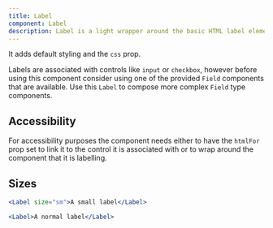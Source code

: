 ```yaml
---
title: Label
component: Label
description: Label is a light wrapper around the basic HTML label element.
---
```


It adds default styling and the `css` prop.

Labels are associated with controls like `input` or `checkbox`, however before using this component consider using one of the provided `Field` components that are available. Use this `Label` to compose more complex `Field` type components.

## Accessibility

For accessibility purposes the component needs either to have the `htmlFor` prop set to link it to the control it is associated with or to wrap around the component that it is labelling.

## Sizes

```jsx preview
<Label size="sm">A small label</Label>
```

```jsx preview
<Label>A normal label</Label>
```
